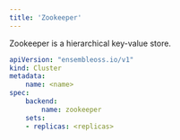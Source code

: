 ```yaml
---
title: 'Zookeeper'
---
```


Zookeeper is a hierarchical key-value store.

```yaml
apiVersion: "ensembleoss.io/v1"
kind: Cluster
metadata:
    name: <name>
spec:
    backend:
        name: zookeeper
    sets:
    - replicas: <replicas>
```
